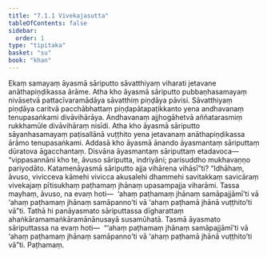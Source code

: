 ```yaml
---
title: "7.1.1 Vivekajasutta"
tableOfContents: false
sidebar:
  order: 1
type: "tipitaka"
basket: "su"
book: "khan"
---
```



<DynamicBreadcrumb />

<Division number="332" book="khan" bookNo="13" page="197">

<Paragraph number="1117" book="khan">
Ekaṃ samayaṃ āyasmā sāriputto sāvatthiyaṃ viharati jetavane anāthapiṇḍikassa ārāme. Atha kho āyasmā sāriputto pubbaṇhasamayaṃ nivāsetvā pattacīvaramādāya sāvatthiṃ piṇḍāya pāvisi. Sāvatthiyaṃ piṇḍāya caritvā pacchābhattaṃ piṇḍapātapaṭikkanto yena andhavanaṃ tenupasaṅkami divāvihārāya. Andhavanaṃ ajjhogāhetvā aññatarasmiṃ rukkhamūle divāvihāraṃ nisīdi.
</Paragraph>

<Paragraph number="1118" book="khan">
Atha kho āyasmā sāriputto sāyanhasamayaṃ paṭisallānā vuṭṭhito yena jetavanaṃ anāthapiṇḍikassa ārāmo tenupasaṅkami. Addasā kho āyasmā ānando āyasmantaṃ sāriputtaṃ dūratova āgacchantaṃ. Disvāna āyasmantaṃ sāriputtaṃ etadavoca—  “vippasannāni kho te, āvuso sāriputta, indriyāni; parisuddho mukhavaṇṇo pariyodāto. Katamenāyasmā sāriputto ajja vihārena vihāsī”ti?
</Paragraph>

<Paragraph number="1119" book="khan">
“Idhāhaṃ, āvuso, vivicceva kāmehi vivicca akusalehi dhammehi savitakkaṃ savicāraṃ vivekajaṃ pītisukhaṃ paṭhamaṃ jhānaṃ upasampajja viharāmi. Tassa mayhaṃ, āvuso, na evaṃ hoti—  ‘ahaṃ paṭhamaṃ jhānaṃ samāpajjāmī’ti vā ‘ahaṃ paṭhamaṃ jhānaṃ samāpanno’ti vā ‘ahaṃ paṭhamā jhānā vuṭṭhito’ti vā”ti. Tathā hi panāyasmato sāriputtassa dīgharattaṃ ahaṅkāramamaṅkāramānānusayā susamūhatā. Tasmā āyasmato sāriputtassa na evaṃ hoti—  “‘ahaṃ paṭhamaṃ jhānaṃ samāpajjāmī’ti vā ‘ahaṃ paṭhamaṃ jhānaṃ samāpanno’ti vā ‘ahaṃ paṭhamā jhānā vuṭṭhito’ti vā”ti.

</Paragraph>
</Division>

<Paragraph number="1120" type="center" book="khan">
Paṭhamaṃ.
</Paragraph>